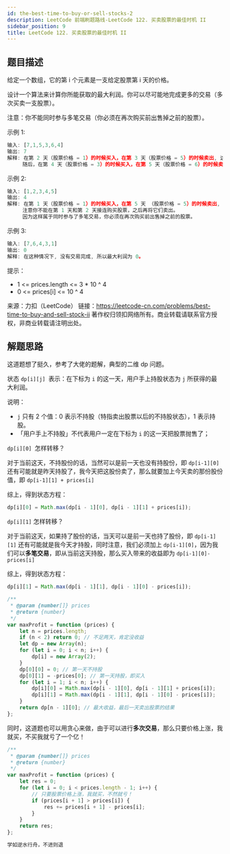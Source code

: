 ```yaml
---
id: the-best-time-to-buy-or-sell-stocks-2
description: LeetCode 前端刷题路线-LeetCode 122. 买卖股票的最佳时机 II
sidebar_position: 9
title: LeetCode 122. 买卖股票的最佳时机 II
---
```


## 题目描述
给定一个数组，它的第 i 个元素是一支给定股票第 i 天的价格。

设计一个算法来计算你所能获取的最大利润。你可以尽可能地完成更多的交易（多次买卖一支股票）。

注意：你不能同时参与多笔交易（你必须在再次购买前出售掉之前的股票）。


示例 1:

```javascript
输入: [7,1,5,3,6,4]
输出: 7
解释: 在第 2 天（股票价格 = 1）的时候买入，在第 3 天（股票价格 = 5）的时候卖出, 这笔交易所能获得利润 = 5-1 = 4 。
     随后，在第 4 天（股票价格 = 3）的时候买入，在第 5 天（股票价格 = 6）的时候卖出, 这笔交易所能获得利润 = 6-3 = 3 。
```

示例 2:

```javascript
输入: [1,2,3,4,5]
输出: 4
解释: 在第 1 天（股票价格 = 1）的时候买入，在第 5 天 （股票价格 = 5）的时候卖出, 这笔交易所能获得利润 = 5-1 = 4 。
     注意你不能在第 1 天和第 2 天接连购买股票，之后再将它们卖出。
     因为这样属于同时参与了多笔交易，你必须在再次购买前出售掉之前的股票。
```

示例 3:

```javascript
输入: [7,6,4,3,1]
输出: 0
解释: 在这种情况下, 没有交易完成, 所以最大利润为 0。
```


提示：

- 1 <= prices.length <= 3 * 10 ^ 4
- 0 <= prices[i] <= 10 ^ 4

来源：力扣（LeetCode）
链接：https://leetcode-cn.com/problems/best-time-to-buy-and-sell-stock-ii
著作权归领扣网络所有。商业转载请联系官方授权，非商业转载请注明出处。

## 解题思路

这道题想了挺久，参考了大佬的题解，典型的二维 dp 问题。

状态 `dp[i][j] `表示：在下标为 `i` 的这一天，用户手上持股状态为 `j` 所获得的最大利润。

说明：

- `j` 只有 2 个值：0 表示不持股（特指卖出股票以后的不持股状态），1 表示持股。
- 「用户手上不持股」不代表用户一定在下标为 `i` 的这一天把股票抛售了；

`dp[i][0] `怎样转移？

对于当前这天，不持股份的话，当然可以是前一天也没有持股份，即 `dp[i-1][0]`
还有可能就是昨天持股了，我今天把这股份卖了，那么就要加上今天卖的那份股份值，即 `dp[i-1][1] + prices[i]`

综上，得到状态方程：

```javascript
dp[i][0] = Math.max(dp[i - 1][0], dp[i - 1][1] + prices[i]);
```

`dp[i][1]` 怎样转移？

对于当前这天，如果持了股份的话，当天可以是前一天也持了股份，即 `dp[i-1][1]`
还有可能就是我今天才持股，同时注意，我们必须加上 `dp[i-1][0]`，因为我们可以**多笔交易**，即从当前这天持股，那么买入带来的收益即为 `dp[i-1][0]-prices[i]`

综上，得到状态方程：

```javascript
dp[i][1] = Math.max(dp[i - 1][1], dp[i - 1][0] - prices[i]);
```

```javascript
/**
 * @param {number[]} prices
 * @return {number}
 */
var maxProfit = function (prices) {
    let n = prices.length;
    if (n < 2) return 0; // 不足两天，肯定没收益
    let dp = new Array(n);
    for (let i = 0; i < n; i++) {
        dp[i] = new Array(2);
    }
    dp[0][0] = 0; // 第一天不持股
    dp[0][1] = -prices[0]; // 第一天持股，即买入
    for (let i = 1; i < n; i++) {
        dp[i][0] = Math.max(dp[i - 1][0], dp[i - 1][1] + prices[i]);
        dp[i][1] = Math.max(dp[i - 1][1], dp[i - 1][0] - prices[i]);
    }
    return dp[n - 1][0]; // 最大收益，最后一天卖出股票的结果
};

```

同时，这道题也可以用贪心来做，由于可以进行**多次交易**，那么只要价格上涨，我就买，不买我就亏了一个亿！

```javascript
/**
 * @param {number[]} prices
 * @return {number}
 */
var maxProfit = function (prices) {
    let res = 0;
    for (let i = 0; i < prices.length - 1; i++) {
        // 只要股票价格上涨，我就买，不然就亏！
        if (prices[i + 1] > prices[i]) {
            res += prices[i + 1] - prices[i];
        }
    }
    return res;
};
```

```javascript
学如逆水行舟，不进则退
```


